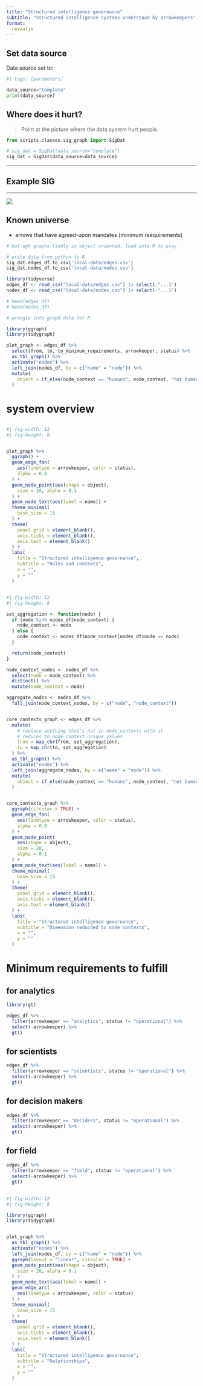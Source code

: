 ```yaml
---
title: "Structured intelligence governance"
subtitle: "Structured intelligence systems understood by arrowkeepers"
format: 
  revealjs
---
```


## Set data source

Data source set to: 

```python
#| tags: [parameters]

data_source="template"
print(data_source)

```


## Where does it hurt?

> Point at the picture where the data system hurt people.

```python

from scripts.classes.sig_graph import SigDat

# sig_dat = SigDat(data_source="template")
sig_dat = SigDat(data_source=data_source)

```

---

## Example SIG

---

![](img/sis-template.png)

## Known universe

- arrows that have agreed-upon mandates (minimum reequirements)

```python

# but ugh graphs fiddly in object oriented, load into R to play

# write data from python to R
sig_dat.edges_df.to_csv('local-data/edges.csv')
sig_dat.nodes_df.to_csv('local-data/nodes.csv')

```

```r
library(tidyverse)
edges_df <- read_csv("local-data/edges.csv") |> select(-"...1")
nodes_df <- read_csv("local-data/nodes.csv") |> select(-"...1")

# head(edges_df)
# head(nodes_df)

```

```r
# wrangle into graph data for R

library(ggraph)
library(tidygraph)

plot_graph <- edges_df %>%
  select(from, to, to_minimum_requirements, arrowkeeper, status) %>%
  as_tbl_graph() %>%
  activate("nodes") %>%
  left_join(nodes_df, by = c("name" = "node")) %>%
  mutate(
    object = if_else(node_context == "humans", node_context, "not human")
  )

```

# system overview

## {.stretch}

```r
#| fig-width: 12
#| fig-height: 8


plot_graph %>%
  ggraph() +
  geom_edge_fan(
    aes(linetype = arrowkeeper, color = status),
    alpha = 0.8
  ) +
  geom_node_point(aes(shape = object),
    size = 20, alpha = 0.1
  ) +
  geom_node_text(aes(label = name)) +
  theme_minimal(
    base_size = 15
  ) +
  theme(
    panel.grid = element_blank(),
    axis.ticks = element_blank(),
    axis.text = element_blank()
  ) +
  labs(
    title = "Structured intelligence governance",
    subtitle = "Roles and contexts",
    x = "",
    y = ""
  )


```


## {.stretch}

```r
#| fig-width: 12
#| fig-height: 8

set_aggregation <- function(node) {
  if (node %in% nodes_df$node_context) {
    node_context <- node
  } else {
    node_context <- nodes_df$node_context[nodes_df$node == node]
  }

  return(node_context)
}

node_context_nodes <- nodes_df %>%
  select(node = node_context) %>%
  distinct() %>%
  mutate(node_context = node)

aggregate_nodes <- nodes_df %>%
  full_join(node_context_nodes, by = c("node", "node_context"))


core_contexts_graph <- edges_df %>%
  mutate(
    # replace anything that's not in node_contexts with it
    # reduces to node_context unique values
    from = map_chr(from, set_aggregation),
    to = map_chr(to, set_aggregation)
  ) %>%
  as_tbl_graph() %>%
  activate("nodes") %>%
  left_join(aggregate_nodes, by = c("name" = "node")) %>%
  mutate(
    object = if_else(node_context == "humans", node_context, "not human")
  )


core_contexts_graph %>%
  ggraph(circular = TRUE) +
  geom_edge_fan(
    aes(linetype = arrowkeeper, color = status),
    alpha = 0.8
  ) +
  geom_node_point(
    aes(shape = object),
    size = 20,
    alpha = 0.1
  ) +
  geom_node_text(aes(label = name)) +
  theme_minimal(
    base_size = 15
  ) +
  theme(
    panel.grid = element_blank(),
    axis.ticks = element_blank(),
    axis.text = element_blank()
  ) +
  labs(
    title = "Structured intelligence governance",
    subtitle = "Dimension reducded to node contexts",
    x = "",
    y = ""
  )


```


# Minimum requirements to fulfill 

## for analytics

```r
library(gt)

edges_df %>%
  filter(arrowkeeper == "analytics", status != "operational") %>%
  select(-arrowkeeper) %>%
  gt()

```

## for scientists

```r

edges_df %>%
  filter(arrowkeeper == "scientists", status != "operational") %>%
  select(-arrowkeeper) %>%
  gt()

```

## for decision makers

```r

edges_df %>%
  filter(arrowkeeper == "deciders", status != "operational") %>%
  select(-arrowkeeper) %>%
  gt()

```

## for field

```r

edges_df %>%
  filter(arrowkeeper == "field", status != "operational") %>%
  select(-arrowkeeper) %>%
  gt()


```


## {.stretch}

```r
#| fig-width: 12
#| fig-height: 8

library(ggraph)
library(tidygraph)


plot_graph %>%
  as_tbl_graph() %>%
  activate("nodes") %>%
  left_join(nodes_df, by = c("name" = "node")) %>%
  ggraph(layout = "linear", circular = TRUE) +
  geom_node_point(aes(shape = object),
    size = 20, alpha = 0.1
  ) +
  geom_node_text(aes(label = name)) +
  geom_edge_arc(
    aes(linetype = arrowkeeper, color = status)
  ) +
  theme_minimal(
    base_size = 15
  ) +
  theme(
    panel.grid = element_blank(),
    axis.ticks = element_blank(),
    axis.text = element_blank()
  ) +
  labs(
    title = "Structured intelligence governance",
    subtitle = "Relationships",
    x = "",
    y = ""
  )


```
